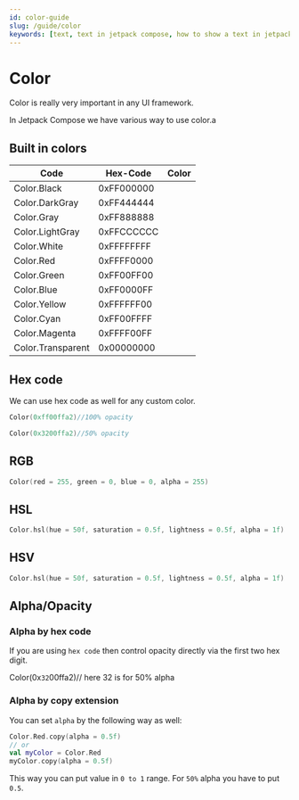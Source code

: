 ```yaml
---
id: color-guide
slug: /guide/color
keywords: [text, text in jetpack compose, how to show a text in jetpack compose, jetpack compose text color, jetpack compose text font size, jetpack compose text font weight, jetpack compose text font style, jetpack compose text font family, jetpack compose text letter spacing, jetpack compose text text align, jetpack compose text line height, jetpack compose text max lines, jetpack compose text overflow]
---
```


# Color

Color is really very important in any UI framework.

In Jetpack Compose we have various way to use color.a

## Built in colors

| Code              | Hex-Code   |          Color           |
|-------------------|------------|--------------------------|
| Color.Black       | 0xFF000000 | <Color color="#000000"/> |
| Color.DarkGray    | 0xFF444444 | <Color color="#444444"/> |
| Color.Gray        | 0xFF888888 | <Color color="#888888"/> |
| Color.LightGray   | 0xFFCCCCCC | <Color color="#CCCCCC"/> |
| Color.White       | 0xFFFFFFFF | <Color color="#FFFFFF"/> |
| Color.Red         | 0xFFFF0000 | <Color color="#FF0000"/> |
| Color.Green       | 0xFF00FF00 | <Color color="#00FF00"/> |
| Color.Blue        | 0xFF0000FF | <Color color="#0000FF"/> |
| Color.Yellow      | 0xFFFFFF00 | <Color color="#FFFF00"/> |
| Color.Cyan        | 0xFF00FFFF | <Color color="#00FFFF"/> |
| Color.Magenta     | 0xFFFF00FF | <Color color="#FF00FF"/> |
| Color.Transparent | 0x00000000 | <Color color="#00000000"/> |

## Hex code

We can use hex code as well for any custom color.

```kotlin
Color(0xff00ffa2)//100% opacity
```

<Color color="#00ffa2" width="180px" height="80px" margin="24px"/>


```kotlin
Color(0x3200ffa2)//50% opacity
```

## RGB

```kotlin
Color(red = 255, green = 0, blue = 0, alpha = 255)
```

<Color color="#ff0000ff" width="180px" height="80px" margin="24px"/>

## HSL

```kotlin
Color.hsl(hue = 50f, saturation = 0.5f, lightness = 0.5f, alpha = 1f)
```

<Color color="hsl(50, 50%, 50%)" width="180px" height="80px" margin="24px"/>

## HSV

```kotlin
Color.hsl(hue = 50f, saturation = 0.5f, lightness = 0.5f, alpha = 1f)
```

<Color color="hsl(50, 50%, 50%)" width="180px" height="80px" margin="24px"/>

## Alpha/Opacity

### Alpha by hex code

If you are using `hex code` then control opacity directly via the first two hex digit.

Color(0x`32`00ffa2)// here 32 is for 50% alpha

<Color color="#00ffa232" width="180px" height="80px" margin="24px"/>

<DecToHex value="100"></DecToHex>

### Alpha by copy extension

You can set `alpha` by the following way as well:

```kotlin
Color.Red.copy(alpha = 0.5f)
// or
val myColor = Color.Red
myColor.copy(alpha = 0.5f)
```

<Color color="#ff000032"/>

This way you can put value in `0 to 1` range. For `50%` alpha you have to put `0.5`.


<ColorPicker width="300" height="300"/>